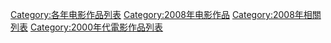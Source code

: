 {{Categories by country|nocat}}

[[Category:各年电影作品列表|Category:各年电影作品列表]]
[[Category:2008年电影作品|Category:2008年电影作品]]
[[Category:2008年相關列表|Category:2008年相關列表]]
[[Category:2000年代電影作品列表|Category:2000年代電影作品列表]]